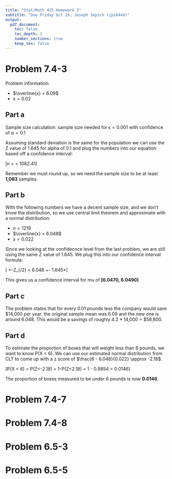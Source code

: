 ```yaml
---
title: "Stat/Math 415 Homework 5"
subtitle: "Due Friday Oct 25; Joseph Sepich (jps6444)"
output:
  pdf_document:
    toc: false
    toc_depth: 2
    number_sections: true
    keep_tex: false
---
```


# Problem 7.4-3

Problem information:

* $\overline{x} = 6.09$
* $s = 0.02$

## Part a

Sample size calculation: sample size needed for $\epsilon = 0.001$ with confidence of $\alpha = 0.1$

Assuming standard deviation is the same for the population we can use the Z value of 1.645 for alpha of 0.1 and plug the numbers into our equation based off a confidence interval:

\[n \geq \frac{z_{\alpha / 2}S^2}{\epsilon^2} = \frac{1.645^2*0.02^2}{0.001^2} = 1082.41\]

Remember we must round up, so we need the sample size to be at least **1,083** samples.

## Part b

With the following numbers we have a decent sample size, and we don't know the distribution, so we use central limit theorem and approximate with a normal distribution:

* $n = 1219$
* $\overline{x} = 6.048$
* $s = 0.022$

Since we looking at the confidecnce level from the last problem, we are still using the same Z value of 1.645. We plug this into our confidence interval formula:

\[\overline{x} +-Z_{\alpha/2}\frac{s}{\sqrt{n}} = 6.048 +- 1.645*\frac{0.022}{\sqrt{1219}}\]

This gives us a confidence interval for mu of **[6.0470, 6.0490]**

## Part c

The problem states that for every 0.01 pounds less the company would save \$14,000 per year. the original sample mean was 6.09 and the new one is around 6.048. This would be a savings of roughly 4.2 * 14,000 = \$58,800.

## Part d

To estimate the proportion of boxes that will weight less than 6 pounds, we want to know P(X < 6). We can use our estimated normal distribution from CLT to come up with a z score of $\frac{6 - 6.048}{0.022} \approx -2.18$.

\[P(X < 6) = P(Z<-2.18) = 1-P(Z<2.18) = 1 - 0.9854 = 0.0146\]

The proportion of boxes measured to be under 6 pounds is now **0.0146**.

# Problem 7.4-7


# Problem 7.4-8


# Problem 6.5-3



# Problem 6.5-5




























